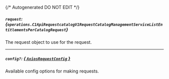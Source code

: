 {/* Autogenerated DO NOT EDIT  */}

##### `request`: *{`operations.C1ApiRequestcatalogV1RequestCatalogManagementServiceListEntitlementsPerCatalogRequest`}*
The request object to use for the request.
<Collapsible openLabel={Labels.showProperties} closeLabel={Labels.hideProperties}>
    <C1ApiRequestcatalogV1RequestCatalogManagementServiceListEntitlementsPerCatalogRequest/>
</Collapsible>

---
##### `config?`: [*{ `AxiosRequestConfig` }*](https://axios-http.com/docs/req_config)
Available config options for making requests.


